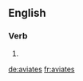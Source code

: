 
==English==

===Verb===
{{head|en|verb form}}

# {{en-third-person singular of|aviate}}

[[de:aviates]]
[[fr:aviates]]